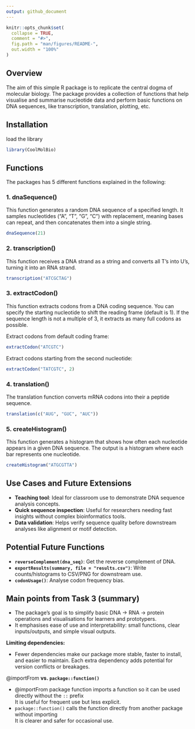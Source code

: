 ```yaml
---
output: github_document
---
```


<!-- README.md is generated from README.Rmd. Please edit that file -->

```r
knitr::opts_chunk$set(
  collapse = TRUE,
  comment = "#>",
  fig.path = "man/figures/README-",
  out.width = "100%"
)
```

## Overview

The aim of this simple R package is to replicate the central dogma of molecular biology. The package provides a collection of functions that help visualise and summarise nucleotide data and perform basic functions on DNA sequences, like transcription, translation, plotting, etc.

## Installation

load the library

```r
library(CoolMolBio)
```

## Functions

The packages has 5 different functions explained in the following:

### 1. dnaSequence()

This function generates a random DNA sequence of a specified length. It samples nucleotides ("A", "T", "G", "C") with replacement, meaning bases can repeat, and then concatenates them into a single string.

```r
dnaSequence(21)
```

### 2. transcription()

This function receives a DNA strand as a string and converts all T's into U's, turning it into an RNA strand.

```r
transcription("ATCGCTAG")
```

### 3. extractCodon()

This function extracts codons from a DNA coding sequence. You can specify the starting nucleotide to shift the reading frame (default is 1). If the sequence length is not a multiple of 3, it extracts as many full codons as possible.

Extract codons from default coding frame:

```r
extractCodon("ATCGTC")
```

Extract codons starting from the second nucleotide:

```r
extractCodon("TATCGTC", 2)
```

### 4. translation()

The translation function converts mRNA codons into their a peptide sequence.

```r
translation(c("AUG", "GUC", "AUC"))
```

### 5. createHistogram()

This function generates a histogram that shows how often each nucleotide appears in a given DNA sequence. The output is a histogram where each bar represents one nucleotide.

```r
createHistogram("ATGCGTTA")
```

## Use Cases and Future Extensions

-   **Teaching tool**: Ideal for classroom use to demonstrate DNA sequence analysis concepts.
-   **Quick sequence inspection**: Useful for researchers needing fast insights without complex bioinformatics tools.
-   **Data validation**: Helps verify sequence quality before downstream analyses like alignment or motif detection.

## Potential Future Functions

-   **`reverseComplement(dna_seq)`**: Get the reverse complement of DNA.
-   **`exportResults(summary, file = "results.csv")`**: Write counts/histograms to CSV/PNG for downstream use.
-   **`codonUsage()`**: Analyse codon frequency bias.

## Main points from Task 3 (summary)

-   The package’s goal is to simplify basic DNA → RNA → protein operations and visualisations for learners and prototypers.
-   It emphasises ease of use and interpretability: small functions, clear inputs/outputs, and simple visual outputs.

**Limiting dependencies:**

-   Fewer dependencies make our package more stable, faster to install, and easier to maintain. Each extra dependency adds potential for version conflicts or breakages.

@importFrom **vs. `package::function()`**

-   @importFrom package function imports a function so it can be used directly without the `::` prefix\
    It is useful for frequent use but less explicit.
-   `package::function()` calls the function directly from another package without importing\
    It is clearer and safer for occasional use.
